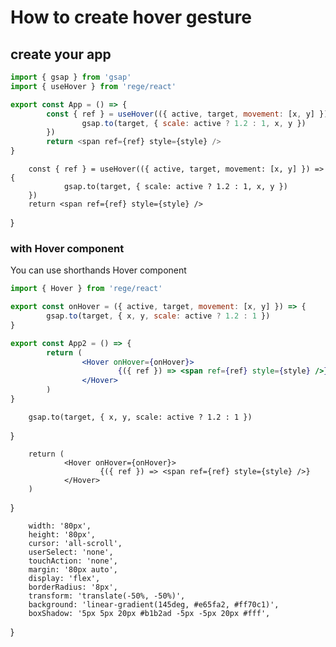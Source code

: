 # How to create hover gesture

## create your app

```js
import { gsap } from 'gsap'
import { useHover } from 'rege/react'

export const App = () => {
        const { ref } = useHover(({ active, target, movement: [x, y] }) => {
                gsap.to(target, { scale: active ? 1.2 : 1, x, y })
        })
        return <span ref={ref} style={style} />
}
```


        const { ref } = useHover(({ active, target, movement: [x, y] }) => {
                gsap.to(target, { scale: active ? 1.2 : 1, x, y })
        })
        return <span ref={ref} style={style} />
}

<App />

### with Hover component

You can use shorthands Hover component

```jsx
import { Hover } from 'rege/react'

export const onHover = ({ active, target, movement: [x, y] }) => {
        gsap.to(target, { x, y, scale: active ? 1.2 : 1 })
}

export const App2 = () => {
        return (
                <Hover onHover={onHover}>
                        {({ ref }) => <span ref={ref} style={style} />}
                </Hover>
        )
}
```


        gsap.to(target, { x, y, scale: active ? 1.2 : 1 })
}

        return (
                <Hover onHover={onHover}>
                        {({ ref }) => <span ref={ref} style={style} />}
                </Hover>
        )
}

<App2 />

        width: '80px',
        height: '80px',
        cursor: 'all-scroll',
        userSelect: 'none',
        touchAction: 'none',
        margin: '80px auto',
        display: 'flex',
        borderRadius: '8px',
        transform: 'translate(-50%, -50%)',
        background: 'linear-gradient(145deg, #e65fa2, #ff70c1)',
        boxShadow: '5px 5px 20px #b1b2ad -5px -5px 20px #fff',
}
